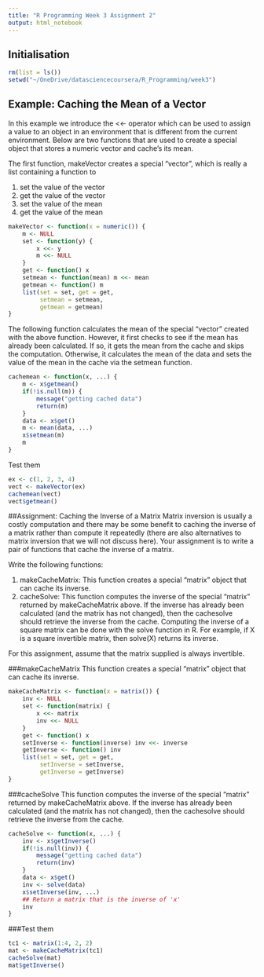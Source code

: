 ```yaml
---
title: "R Programming Week 3 Assignment 2"
output: html_notebook
---
```

## Initialisation
```r
rm(list = ls())
setwd("~/OneDrive/datasciencecoursera/R_Programming/week3")
```

## Example: Caching the Mean of a Vector
In this example we introduce the <<- operator which can be used to assign a value to an object in an environment that is different from the current environment. Below are two functions that are used to create a special object that stores a numeric vector and cache's its mean.

The first function, makeVector creates a special "vector", which is really a list containing a function to

1. set the value of the vector
2. get the value of the vector
3. set the value of the mean
4. get the value of the mean
```r
makeVector <- function(x = numeric()) {
    m <- NULL
    set <- function(y) {
        x <<- y
        m <<- NULL
    }
    get <- function() x
    setmean <- function(mean) m <<- mean
    getmean <- function() m
    list(set = set, get = get,
         setmean = setmean,
         getmean = getmean)
}
```
The following function calculates the mean of the special "vector" created with the above function. However, it first checks to see if the mean has already been calculated. If so, it gets the mean from the cache and skips the computation. Otherwise, it calculates the mean of the data and sets the value of the mean in the cache via the setmean function.
```r
cachemean <- function(x, ...) {
    m <- x$getmean()
    if(!is.null(m)) {
        message("getting cached data")
        return(m)
    }
    data <- x$get()
    m <- mean(data, ...)
    x$setmean(m)
    m
}
```
Test them
```r
ex <- c(1, 2, 3, 4)
vect <- makeVector(ex)
cachemean(vect)
vect$getmean()
```

##Assignment: Caching the Inverse of a Matrix
Matrix inversion is usually a costly computation and there may be some benefit to caching the inverse of a matrix rather than compute it repeatedly (there are also alternatives to matrix inversion that we will not discuss here). Your assignment is to write a pair of functions that cache the inverse of a matrix.

Write the following functions:

1. makeCacheMatrix: This function creates a special "matrix" object that can cache its inverse.
2. cacheSolve: This function computes the inverse of the special "matrix" returned by makeCacheMatrix above. If the inverse has already been calculated (and the matrix has not changed), then the cachesolve should retrieve the inverse from the cache.
Computing the inverse of a square matrix can be done with the solve function in R. For example, if X is a square invertible matrix, then solve(X) returns its inverse.

For this assignment, assume that the matrix supplied is always invertible.

###makeCacheMatrix
This function creates a special "matrix" object that can cache its inverse.
```r
makeCacheMatrix <- function(x = matrix()) {
    inv <- NULL
    set <- function(matrix) {
        x <<- matrix
        inv <<- NULL
    }
    get <- function() x
    setInverse <- function(inverse) inv <<- inverse
    getInverse <- function() inv
    list(set = set, get = get,
         setInverse = setInverse,
         getInverse = getInverse)
}
```
###cacheSolve
This function computes the inverse of the special "matrix" returned by makeCacheMatrix above. If the inverse has already been calculated (and the matrix has not changed), then the cachesolve should retrieve the inverse from the cache.
```r
cacheSolve <- function(x, ...) {
	inv <- x$getInverse()
    if(!is.null(inv)) {
        message("getting cached data")
        return(inv)
    }
    data <- x$get()
    inv <- solve(data)
    x$setInverse(inv, ...)
    ## Return a matrix that is the inverse of 'x'
    inv
}
```
###Test them
```r
tc1 <- matrix(1:4, 2, 2)
mat <- makeCacheMatrix(tc1)
cacheSolve(mat)
mat$getInverse()
```


